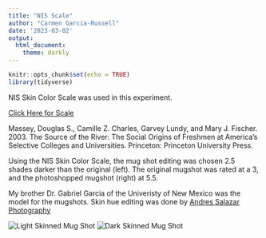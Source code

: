 ```yaml
---
title: "NIS Scale"
author: "Carmen Garcia-Russell"
date: '2023-03-02'
output:
  html_document:
    theme: darkly
---
```


```r
knitr::opts_chunk$set(echo = TRUE)
library(tidyverse)
```

NIS Skin Color Scale was used in this experiment. 

[Click Here for Scale](https://nis.princeton.edu/downloads/nis-skin-color-scale.pdf)

Massey, Douglas S., Camille Z. Charles, Garvey Lundy, and Mary J. Fischer. 2003. The Source of the River: The Social Origins of Freshmen at America's Selective Colleges and Universities. Princeton: Princeton University Press.

Using the NIS Skin Color Scale, the mug shot editing was chosen 2.5 shades darker than the original (left). The original mugshot was rated at a 3, and the photoshopped mugshot (right) at 5.5.

My brother Dr. Gabriel Garcia of the Univeristy of New Mexico was the model for the mugshots. Skin hue editing was done by [Andres Salazar Photography]() 

![Light Skinned Mug Shot](https://raw.githubusercontent.com/jvanster/Psych_495_SP23/main/001-1%20Small.jpeg)
![Dark Skinned Mug Shot](https://raw.githubusercontent.com/jvanster/Psych_495_SP23/main/003-1%20Small.jpeg)
